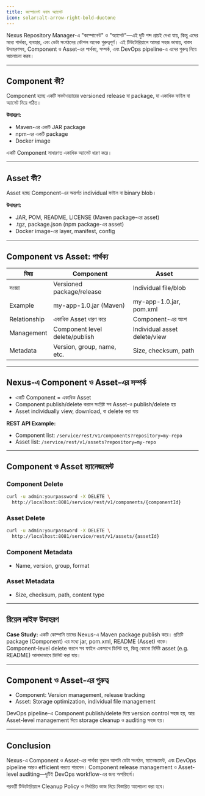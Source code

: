 ```yaml
---
title: কম্পোনেন্ট বনাম অ্যাসেট
icon: solar:alt-arrow-right-bold-duotone
---
```


Nexus Repository Manager-এ "কম্পোনেন্ট" ও "অ্যাসেট"—এই দুটি শব্দ প্রায়ই দেখা যায়, কিন্তু এদের মধ্যে পার্থক্য, ব্যবহার, এবং ডেটা সংগঠনের কৌশল অনেক গুরুত্বপূর্ণ। এই টিউটোরিয়ালে আমরা সহজ ভাষায়, বাস্তব উদাহরণসহ, Component ও Asset-এর পার্থক্য, সম্পর্ক, এবং DevOps pipeline-এ এদের গুরুত্ব নিয়ে আলোচনা করব।

---

## Component কী?

Component হচ্ছে একটি সফটওয়্যারের versioned release বা package, যা একাধিক ফাইল বা অ্যাসেট নিয়ে গঠিত।

**উদাহরণ:**
- Maven-এর একটি JAR package
- npm-এর একটি package
- Docker image

একটি Component সাধারণত একাধিক অ্যাসেট ধারণ করে।

---

## Asset কী?

Asset হচ্ছে Component-এর অন্তর্গত individual ফাইল বা binary blob।

**উদাহরণ:**
- JAR, POM, README, LICENSE (Maven package-এর asset)
- .tgz, package.json (npm package-এর asset)
- Docker image-এর layer, manifest, config

---

## Component vs Asset: পার্থক্য

| বিষয়           | Component                        | Asset                          |
|----------------|----------------------------------|--------------------------------|
| সংজ্ঞা         | Versioned package/release        | Individual file/blob           |
| Example        | my-app-1.0.jar (Maven)           | my-app-1.0.jar, pom.xml        |
| Relationship   | একাধিক Asset ধারণ করে           | Component-এর অংশ              |
| Management     | Component level delete/publish   | Individual asset delete/view   |
| Metadata       | Version, group, name, etc.       | Size, checksum, path           |

---

## Nexus-এ Component ও Asset-এর সম্পর্ক

- একটি Component = একাধিক Asset
- Component publish/delete করলে সংশ্লিষ্ট সব Asset-ও publish/delete হয়
- Asset individually view, download, বা delete করা যায়

**REST API Example:**
- Component list: `/service/rest/v1/components?repository=my-repo`
- Asset list: `/service/rest/v1/assets?repository=my-repo`

---

## Component ও Asset ম্যানেজমেন্ট

### Component Delete
```bash
curl -u admin:yourpassword -X DELETE \
  http://localhost:8081/service/rest/v1/components/{componentId}
```

### Asset Delete
```bash
curl -u admin:yourpassword -X DELETE \
  http://localhost:8081/service/rest/v1/assets/{assetId}
```

### Component Metadata
- Name, version, group, format

### Asset Metadata
- Size, checksum, path, content type

---

## রিয়েল লাইফ উদাহরণ

**Case Study:**
একটি কোম্পানি তাদের Nexus-এ Maven package publish করে। প্রতিটি package (Component) এর মধ্যে jar, pom.xml, README (Asset) থাকে। Component-level delete করলে সব ফাইল একসাথে ডিলিট হয়, কিন্তু কোনো নির্দিষ্ট asset (e.g. README) আলাদাভাবে ডিলিট করা যায়।

---

## Component ও Asset-এর গুরুত্ব

- Component: Version management, release tracking
- Asset: Storage optimization, individual file management

DevOps pipeline-এ Component publish/delete দিয়ে version control সহজ হয়, আর Asset-level management দিয়ে storage cleanup ও auditing সহজ হয়।

---

## Conclusion

Nexus-এ Component ও Asset-এর পার্থক্য বুঝলে আপনি ডেটা সংগঠন, ম্যানেজমেন্ট, এবং DevOps pipeline আরও efficient করতে পারবেন। Component release management ও Asset-level auditing—দুটিই DevOps workflow-এর জন্য অপরিহার্য।

পরবর্তী টিউটোরিয়ালে Cleanup Policy ও নির্ধারিত কাজ নিয়ে বিস্তারিত আলোচনা করা হবে।
